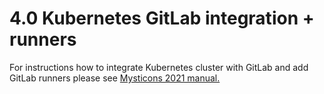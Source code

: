 # 4.0	Kubernetes GitLab integration + runners

For instructions how to integrate Kubernetes cluster with GitLab and add GitLab runners please see [Mysticons 2021 manual.](https://google.com)